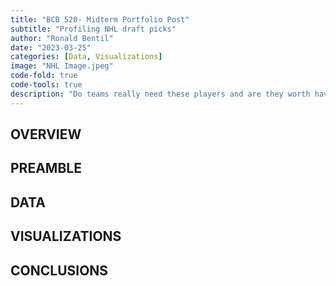 ```yaml
---
title: "BCB 520- Midterm Portfolio Post"
subtitle: "Profiling NHL draft picks"
author: "Ronald Bentil"
date: "2023-03-25"
categories: [Data, Visualizations]
image: "NHL Image.jpeg"
code-fold: true
code-tools: true
description: "Do teams really need these players and are they worth having?"
---
```


## OVERVIEW


## PREAMBLE



## DATA



## VISUALIZATIONS



## CONCLUSIONS